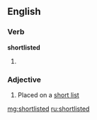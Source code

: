 ==English==

===Verb===
'''shortlisted'''

# {{past of|shortlist}}

===Adjective===
{{en-adj|-}}

# Placed on a [[short list]]

[[mg:shortlisted]]
[[ru:shortlisted]]